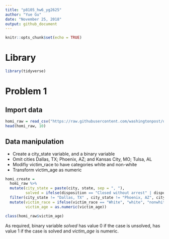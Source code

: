 ```yaml
---
title: "p8105_hw6_yg2625"
author: "Yue Gu"
date: "November 25, 2018"
output: github_document
---
```


```r
knitr::opts_chunk$set(echo = TRUE)
```

# Library
```r
library(tidyverse)
```

# Problem 1
## Import data
```r
homi_raw = read_csv("https://raw.githubusercontent.com/washingtonpost/data-homicides/master/homicide-data.csv")
head(homi_raw, 10)
```

## Data manipulation
* Create a city_state variable, and a binary variable
* Omit cities Dallas, TX; Phoenix, AZ; and Kansas City, MO; Tulsa, AL
* Modifiy victim_race to have categories white and non-white
* Transform victim_age as numeric
```r
homi_create = 
  homi_raw %>% 
  mutate(city_state = paste(city, state, sep = ", "),
         solved = ifelse(disposition == "Closed without arrest" | disposition == "Open/No arrest", 0, 1)) %>% 
  filter(city_state != "Dallas, TX" , city_state != "Phoenix, AZ", city_state != "Kansas City, MO", city_state != "Tulsa, AL") %>% 
  mutate(victim_race = ifelse(victim_race == "White", "white", "nonwhite"),
         victim_age = as.numeric(victim_age))

class(homi_raw$victim_age)

```
As required, binary variable *solved* has value 0 if the case is unsolved, has value 1 if the case is solved and *victim_age* is numeric.

